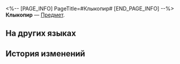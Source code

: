 <%-- [PAGE_INFO]
PageTitle=#Клыкопир#
[END_PAGE_INFO] --%>
{{Предмет Инфобокс
|id          = 251001
|Изображение = Предмет Клыкопир.png
|Тип         = 
|Инвентарь   = Питомец
|Редкость    = 4
|Эффект      = 
|Описание    = Клыкопиры родом с Чжумина Сяньчжоу. Это удивительные существа, которые питаются снами и часто используются для избавления от тревог и беспокойства.
|Источник1   = [[Событие «Звёздная церемония боевых искусств»]]
}}
{{Описание|''Клыкопиры такие лапочки, как можно их есть?~''}}
'''Клыкопир''' — [[Предмет]].

==На других языках==
{{На других языках
|en   = Tuskpir
|zhs  = 梦貘
|zht  = 夢貘
|ja   = 夢獏
|ko   = 몽맥
|es   = Colmipir
|fr   = Tapir
|ru   = Клыкопир
|th   = Tuskpir
|vi   = Mộng Mạc
|de   = Tapir
|id   = Tuskpir
|pt   = Fantapir
}}

==История изменений==
{{История изменений|3.5}}